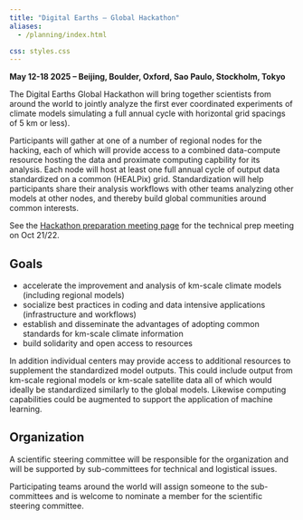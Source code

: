 ```yaml
---
title: "Digital Earths – Global Hackathon"
aliases: 
  - /planning/index.html

css: styles.css
---
```


**May 12-18 2025 -- Beijing, Boulder, Oxford, Sao Paulo, Stockholm, Tokyo**

The Digital Earths Global Hackathon will bring together scientists from around the world to jointly analyze the first ever coordinated experiments of climate models simulating a full annual cycle with horizontal grid spacings of 5 km or less).  

Participants will gather at one of a number of regional nodes for the hacking, each of which will provide access to a combined data-compute resource hosting the data and proximate computing capbility for its analysis.  Each node will host at least one full annual cycle of output data standardized on a common (HEALPix) grid.  Standardization will help participants share their analysis workflows with other teams analyzing other models at other nodes, and thereby build global communities around common interests. 

<div class="framed-box">
See the [Hackathon preparation meeting page](hosting/technical/meeting-2024-10-21.md) for the technical prep meeting on Oct 21/22.
</div>

## Goals

* accelerate the improvement and analysis of km-scale climate models (including regional models)
* socialize best practices in coding and data intensive applications (infrastructure and workflows)
* establish and disseminate the advantages of adopting common standards for km-scale climate information
* build solidarity and open access to resources

In addition individual centers may provide access to additional resources to supplement the standardized model outputs.  This could include output from km-scale regional models or km-scale satellite data all of which would ideally be standardized similarly to the global models.  Likewise computing capabilities could be augmented to support the application of machine learning. 

## Organization

A scientific steering committee will be responsible for the organization and will be supported by sub-committees for technical and logistical issues.

Participating teams around the world will assign someone to the sub-committees and is welcome to nominate a member for the scientific steering committee.
